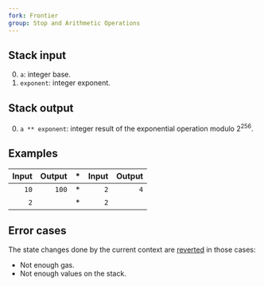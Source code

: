 ```yaml
---
fork: Frontier
group: Stop and Arithmetic Operations
---
```


## Stack input

0. `a`: integer base.
1. `exponent`: integer exponent.

## Stack output

0. `a ** exponent`: integer result of the exponential operation modulo 2<sup>256</sup>.

## Examples

| Input | Output | * | Input | Output |
|------:|-------:|-|------:|-------:|
| `10` | `100` | * | `2` | `4` |
| `2` | | * | `2` | |

## Error cases

The state changes done by the current context are [reverted](#FD) in those cases:
- Not enough gas.
- Not enough values on the stack.
